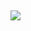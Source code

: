 
&nbsp;
&nbsp;
&nbsp;
&nbsp;
&nbsp;
&nbsp;
&nbsp;
&nbsp;
&nbsp;
&nbsp;
&nbsp;
&nbsp;

[![](C:\\Users\\owner\\Desktop\\PruittEmails\\LOGO1.png)](https://reallifedata.github.io/Website/data.html)